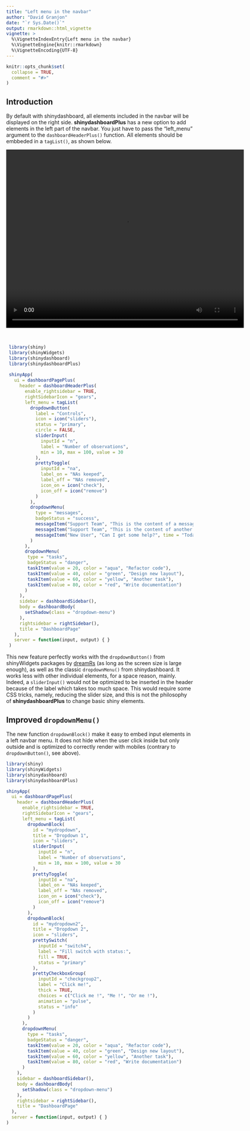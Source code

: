 ```yaml
---
title: "Left menu in the navbar"
author: "David Granjon"
date: "`r Sys.Date()`"
output: rmarkdown::html_vignette
vignette: >
  %\VignetteIndexEntry{Left menu in the navbar}
  %\VignetteEngine{knitr::rmarkdown}
  %\VignetteEncoding{UTF-8}
---
```


```r
knitr::opts_chunk$set(
  collapse = TRUE,
  comment = "#>"
)
```

## Introduction

By default with shinydashboard, all elements included in the navbar will be 
displayed on the right side. **shinydashboardPlus** has a new option to add
elements in the left part of the navbar. You just have to pass the "left_menu" argument
to the `dashboardHeaderPlus()` function. All elements should be embbeded in a `tagList()`,
as shown below.

<video width="640" height="480" controls style="display: block; margin: 0 auto;">
  <source src="figures/navbar-left-menu.mp4" type="video/mp4">
</video>

<br>

```r
 library(shiny)
 library(shinyWidgets)
 library(shinydashboard)
 library(shinydashboardPlus)
 
 shinyApp(
   ui = dashboardPagePlus(
     header = dashboardHeaderPlus(
       enable_rightsidebar = TRUE,
       rightSidebarIcon = "gears",
       left_menu = tagList(
         dropdownButton(
           label = "Controls",
           icon = icon("sliders"),
           status = "primary",
           circle = FALSE,
           sliderInput(
             inputId = "n",
             label = "Number of observations",
             min = 10, max = 100, value = 30
           ),
           prettyToggle(
             inputId = "na",
             label_on = "NAs keeped",
             label_off = "NAs removed",
             icon_on = icon("check"),
             icon_off = icon("remove")
           )
         ),
         dropdownMenu(
           type = "messages", 
           badgeStatus = "success",
           messageItem("Support Team", "This is the content of a message.", time = "5 mins"),
           messageItem("Support Team", "This is the content of another message.", time = "2 hours"),
           messageItem("New User", "Can I get some help?", time = "Today")
         )
       ),
       dropdownMenu(
        type = "tasks", 
        badgeStatus = "danger",
        taskItem(value = 20, color = "aqua", "Refactor code"),
        taskItem(value = 40, color = "green", "Design new layout"),
        taskItem(value = 60, color = "yellow", "Another task"),
        taskItem(value = 80, color = "red", "Write documentation")
       )
     ),
     sidebar = dashboardSidebar(),
     body = dashboardBody(
       setShadow(class = "dropdown-menu")
     ),
     rightsidebar = rightSidebar(),
     title = "DashboardPage"
   ),
   server = function(input, output) { }
 )
```

This new feature perfectly works with the `dropdownButton()` from shinyWidgets packages
by [dreamRs](https://twitter.com/_pvictorr) (as long as the screen size is large enough), 
as well as the classic `dropdownMenu()` from shinydashboard. 
It works less with other individual elements, for a space reason, mainly.
Indeed, a `sliderInput()` would not be optimized to be inserted in the header 
because of the label which takes too much space. This would require
some CSS tricks, namely, reducing the slider size, and this is not the philosophy of 
**shinydashboardPlus** to change basic shiny elements. 

## Improved `dropdownMenu()`

The new function `dropdownBlock()` make it easy to embed input elements in a left navbar
menu. It does not hide when the user click inside but only outside and is optimized to
correctly render with mobiles (contrary to `dropdownButton()`, see above).

```r
library(shiny)
library(shinyWidgets)
library(shinydashboard)
library(shinydashboardPlus)

shinyApp(
  ui = dashboardPagePlus(
    header = dashboardHeaderPlus(
      enable_rightsidebar = TRUE,
      rightSidebarIcon = "gears",
      left_menu = tagList(
        dropdownBlock(
          id = "mydropdown",
          title = "Dropdown 1",
          icon = "sliders",
          sliderInput(
            inputId = "n",
            label = "Number of observations",
            min = 10, max = 100, value = 30
          ),
          prettyToggle(
            inputId = "na",
            label_on = "NAs keeped",
            label_off = "NAs removed",
            icon_on = icon("check"),
            icon_off = icon("remove")
          )
        ),
        dropdownBlock(
          id = "mydropdown2",
          title = "Dropdown 2",
          icon = "sliders",
          prettySwitch(
            inputId = "switch4",
            label = "Fill switch with status:",
            fill = TRUE, 
            status = "primary"
          ),
          prettyCheckboxGroup(
            inputId = "checkgroup2",
            label = "Click me!", 
            thick = TRUE,
            choices = c("Click me !", "Me !", "Or me !"),
            animation = "pulse", 
            status = "info"
          )
        )
      ),
      dropdownMenu(
        type = "tasks", 
        badgeStatus = "danger",
        taskItem(value = 20, color = "aqua", "Refactor code"),
        taskItem(value = 40, color = "green", "Design new layout"),
        taskItem(value = 60, color = "yellow", "Another task"),
        taskItem(value = 80, color = "red", "Write documentation")
      )
    ),
    sidebar = dashboardSidebar(),
    body = dashboardBody(
      setShadow(class = "dropdown-menu")
    ),
    rightsidebar = rightSidebar(),
    title = "DashboardPage"
  ),
  server = function(input, output) { }
)
```